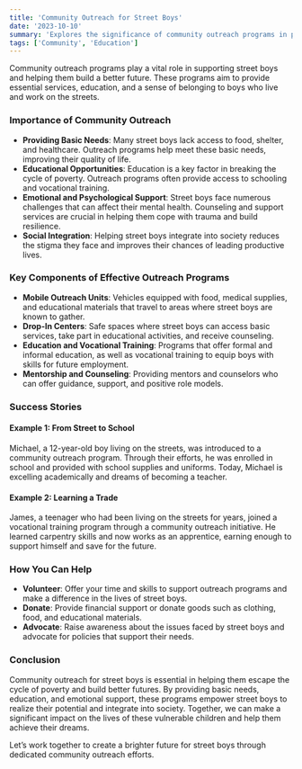```yaml
---
title: 'Community Outreach for Street Boys'
date: '2023-10-10'
summary: 'Explores the significance of community outreach programs in providing basic needs, education, and support to street boys, helping them integrate into society and build better futures.'
tags: ['Community', 'Education']
---
```


Community outreach programs play a vital role in supporting street boys and helping them build a better future. These programs aim to provide essential services, education, and a sense of belonging to boys who live and work on the streets.

<YouTube id='M5R3RBP82uw' />

### Importance of Community Outreach

- **Providing Basic Needs**: Many street boys lack access to food, shelter, and healthcare. Outreach programs help meet these basic needs, improving their quality of life.
- **Educational Opportunities**: Education is a key factor in breaking the cycle of poverty. Outreach programs often provide access to schooling and vocational training.
- **Emotional and Psychological Support**: Street boys face numerous challenges that can affect their mental health. Counseling and support services are crucial in helping them cope with trauma and build resilience.
- **Social Integration**: Helping street boys integrate into society reduces the stigma they face and improves their chances of leading productive lives.

### Key Components of Effective Outreach Programs

- **Mobile Outreach Units**: Vehicles equipped with food, medical supplies, and educational materials that travel to areas where street boys are known to gather.
- **Drop-In Centers**: Safe spaces where street boys can access basic services, take part in educational activities, and receive counseling.
- **Education and Vocational Training**: Programs that offer formal and informal education, as well as vocational training to equip boys with skills for future employment.
- **Mentorship and Counseling**: Providing mentors and counselors who can offer guidance, support, and positive role models.

### Success Stories

#### Example 1: From Street to School

Michael, a 12-year-old boy living on the streets, was introduced to a community outreach program. Through their efforts, he was enrolled in school and provided with school supplies and uniforms. Today, Michael is excelling academically and dreams of becoming a teacher.

#### Example 2: Learning a Trade

James, a teenager who had been living on the streets for years, joined a vocational training program through a community outreach initiative. He learned carpentry skills and now works as an apprentice, earning enough to support himself and save for the future.

### How You Can Help

- **Volunteer**: Offer your time and skills to support outreach programs and make a difference in the lives of street boys.
- **Donate**: Provide financial support or donate goods such as clothing, food, and educational materials.
- **Advocate**: Raise awareness about the issues faced by street boys and advocate for policies that support their needs.

### Conclusion

Community outreach for street boys is essential in helping them escape the cycle of poverty and build better futures. By providing basic needs, education, and emotional support, these programs empower street boys to realize their potential and integrate into society. Together, we can make a significant impact on the lives of these vulnerable children and help them achieve their dreams.

Let’s work together to create a brighter future for street boys through dedicated community outreach efforts.
